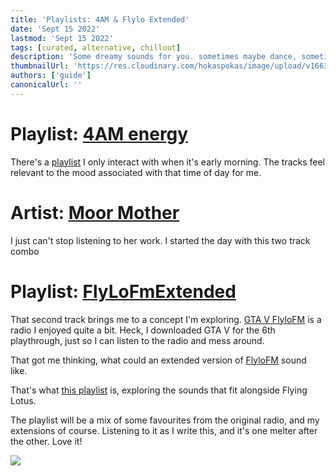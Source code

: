 ```yaml
---
title: 'Playlists: 4AM & Flylo Extended'
date: 'Sept 15 2022'
lastmod: 'Sept 15 2022'
tags: [curated, alternative, chillout]
description: 'Some dreamy sounds for you. sometimes maybe dance, sometimes maybe lounge'
thumbnailUrl: 'https://res.cloudinary.com/hokaspokas/image/upload/v1663214452/goosebumpsfm/flyloBanner.svg'
authors: ['guide']
canonicalUrl: ''
---
```


# Playlist: [4AM energy](https://open.spotify.com/playlist/0caDfB5MwbUQQgmWl3exT2?si=cc577bb6cfb44be8)
There's a [playlist](https://open.spotify.com/playlist/0caDfB5MwbUQQgmWl3exT2?si=ed916995e76e49ff) I only interact with when it's early morning.
The tracks feel relevant to the mood associated with that time of day for me.

# Artist: [Moor Mother](https://open.spotify.com/artist/4kANxfLenUobb7t5fHSrgA?si=pxtvx__ITDmJwlwsWeieEg)
I just can't stop listening to her work. 
I started the day with this two track combo

<Track url={'6NcNYAGYN4pbaJX77WX30g'} blurb='A bit emo 
That closing verse is healing though, after a sad song 💪🏽'/>
<Track url={'6Ft2Uk7Y8GELALXtrcwl6G'} blurb='Thumper of a beat, choppy hip hop sounds. And solid verses!'/>

# Playlist: [FlyLoFmExtended](https://open.spotify.com/playlist/4NItiNFlA1wzj5dp7bRpFo?si=eb606037a1c64128)
That second track brings me to a concept I'm exploring.
[GTA V FlyloFM](https://gta.fandom.com/wiki/FlyLo_FM) is a radio I enjoyed quite a bit. Heck, I downloaded GTA V for 
the 6th playthrough, just so I can listen to the radio and mess around.

That got me thinking, what could an extended version of [FlyloFM](https://gta.fandom.com/wiki/FlyLo_FM) sound like.

That's what [this playlist](https://open.spotify.com/playlist/4NItiNFlA1wzj5dp7bRpFo?si=eb606037a1c64128) is, exploring the sounds that fit alongside Flying Lotus.

The playlist will be a mix of some favourites from the original radio, and my extensions of course. Listening to it as I write this, and it's one melter after the other. Love it!

![](https://res.cloudinary.com/hokaspokas/image/upload/v1663214938/goosebumpsfm/bnger_meme_marcqq.jpg)